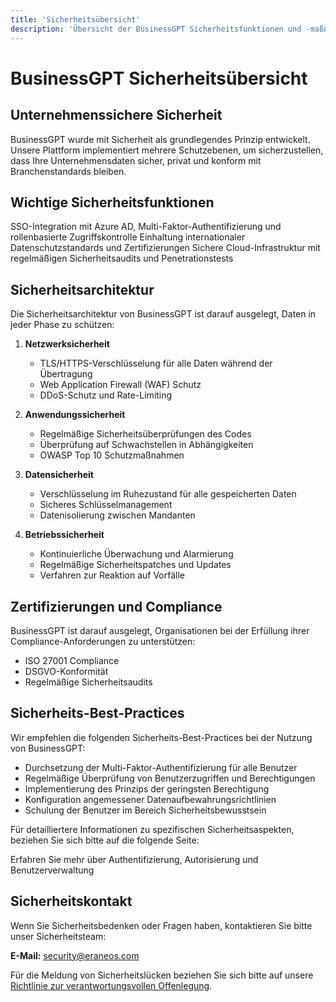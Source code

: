 ```yaml
---
title: 'Sicherheitsübersicht'
description: 'Übersicht der BusinessGPT Sicherheitsfunktionen und -maßnahmen'
---
```


# BusinessGPT Sicherheitsübersicht

## Unternehmenssichere Sicherheit

BusinessGPT wurde mit Sicherheit als grundlegendes Prinzip entwickelt. Unsere Plattform implementiert mehrere Schutzebenen, um sicherzustellen, dass Ihre Unternehmensdaten sicher, privat und konform mit Branchenstandards bleiben.

## Wichtige Sicherheitsfunktionen

<CardGroup cols={2}>
  <Card
    title="Authentifizierung & Zugriffskontrolle"
    icon="lock"
    href="/security/access-control"
  >
    SSO-Integration mit Azure AD, Multi-Faktor-Authentifizierung und rollenbasierte Zugriffskontrolle
  </Card>
  <Card
    title="Compliance"
    icon="certificate"
    href="/compliance/certifications"
  >
    Einhaltung internationaler Datenschutzstandards und Zertifizierungen
  </Card>
  <Card
    title="Infrastruktursicherheit"
    icon="server"
  >
    Sichere Cloud-Infrastruktur mit regelmäßigen Sicherheitsaudits und Penetrationstests
  </Card>
</CardGroup>

## Sicherheitsarchitektur

Die Sicherheitsarchitektur von BusinessGPT ist darauf ausgelegt, Daten in jeder Phase zu schützen:

1. **Netzwerksicherheit**
   - TLS/HTTPS-Verschlüsselung für alle Daten während der Übertragung
   - Web Application Firewall (WAF) Schutz
   - DDoS-Schutz und Rate-Limiting

2. **Anwendungssicherheit**
   - Regelmäßige Sicherheitsüberprüfungen des Codes
   - Überprüfung auf Schwachstellen in Abhängigkeiten
   - OWASP Top 10 Schutzmaßnahmen

3. **Datensicherheit**
   - Verschlüsselung im Ruhezustand für alle gespeicherten Daten
   - Sicheres Schlüsselmanagement
   - Datenisolierung zwischen Mandanten

4. **Betriebssicherheit**
   - Kontinuierliche Überwachung und Alarmierung
   - Regelmäßige Sicherheitspatches und Updates
   - Verfahren zur Reaktion auf Vorfälle

## Zertifizierungen und Compliance

BusinessGPT ist darauf ausgelegt, Organisationen bei der Erfüllung ihrer Compliance-Anforderungen zu unterstützen:

- ISO 27001 Compliance
- DSGVO-Konformität
- Regelmäßige Sicherheitsaudits

## Sicherheits-Best-Practices

Wir empfehlen die folgenden Sicherheits-Best-Practices bei der Nutzung von BusinessGPT:

- Durchsetzung der Multi-Faktor-Authentifizierung für alle Benutzer
- Regelmäßige Überprüfung von Benutzerzugriffen und Berechtigungen
- Implementierung des Prinzips der geringsten Berechtigung
- Konfiguration angemessener Datenaufbewahrungsrichtlinien
- Schulung der Benutzer im Bereich Sicherheitsbewusstsein

Für detailliertere Informationen zu spezifischen Sicherheitsaspekten, beziehen Sie sich bitte auf die folgende Seite:

<CardGroup cols={1}>
  <Card
    title="Details zur Zugriffskontrolle"
    icon="user-lock"
    href="/security/access-control"
  >
    Erfahren Sie mehr über Authentifizierung, Autorisierung und Benutzerverwaltung
  </Card>
</CardGroup>

## Sicherheitskontakt

Wenn Sie Sicherheitsbedenken oder Fragen haben, kontaktieren Sie bitte unser Sicherheitsteam:

**E-Mail:** security@eraneos.com

Für die Meldung von Sicherheitslücken beziehen Sie sich bitte auf unsere [Richtlinie zur verantwortungsvollen Offenlegung](https://eraneos.com/security/disclosure).
